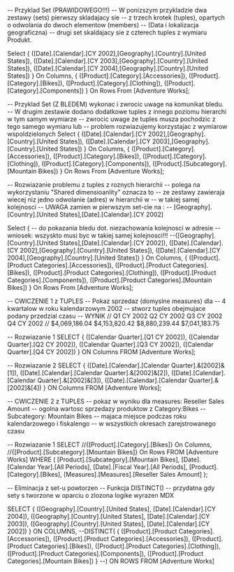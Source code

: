 --	Przyklad Set (PRAWIDOWEGO!!!)
--	W ponizszym przykladzie dwa zestawy (sets) pierwszy skladajacy sie
--	z trzech krotek (tuples), opartych o odwolania do dwoch elementow (members)
--	(Data i lokalizacja geograficzna)
--	drugi set skaldajacy sie z czterech tuples z wymiaru Produkt.

Select 
{
([Date].[Calendar].[CY 2002],[Geography].[Country].[United States]),
([Date].[Calendar].[CY 2003],[Geography].[Country].[United States]),
([Date].[Calendar].[CY 2004],[Geography].[Country].[United States])
} On Columns,
{
([Product].[Category].[Accessories]),
([Product].[Category].[Bikes]),
([Product].[Category].[Clothing]),
([Product].[Category].[Components])
} On Rows
From [Adventure Works];

--	Przyklad Set (Z BLEDEM) wykonac i zwrocic uwage na komunikat bledu.
--	W drugim zestawie dodano dodatkowe tuples z innego poziomu hierarchi w tym samym wymiarze
--	zwrocic uwage ze tuples musza pochodzic z tego samego wymiaru lub 
--	problem rozwiazujemy korzystajac z wymiarow wspoldzielonych
Select 
{
([Date].[Calendar].[CY 2002],[Geography].[Country].[United States]),
([Date].[Calendar].[CY 2003],[Geography].[Country].[United States])
} On Columns,
{
([Product].[Category].[Accessories]),
([Product].[Category].[Bikes]),
([Product].[Category].[Clothing]),
([Product].[Category].[Components]),
([Product].[Subcategory].[Mountain Bikes])
} On Rows
From [Adventure Works];

--	Rozwiazanie problemu z tuples z roznych hierarchii
--	polega na wykorzystaniu "Shared dimensioanlity" oznacza to
--	ze zestawy zawieraja wiecej niz jedno odwolanie (adres) w hierarchii w
--	w takiej samej kolejnosci
--	UWAGA zamien w pierwszym set-cie  na :
--	[Geography].[Country].[United States],[Date].[Calendar].[CY 2002]

Select 
{
-- do pokazania bledu dot. niezachowania kolejnosci w adresie
-- wniosek: wszyskto musi byc w takiej samej kolejnosci!!!
--([Geography].[Country].[United States],[Date].[Calendar].[CY 2002]),
([Date].[Calendar].[CY 2002],[Geography].[Country].[United States]),
([Date].[Calendar].[CY 2004],[Geography].[Country].[United States])
} On Columns,
{
([Product].[Product Categories].[Accessories]),
([Product].[Product Categories].[Bikes]),
([Product].[Product Categories].[Clothing]),
([Product].[Product Categories].[Components]),
([Product].[Product Categories].[Mountain Bikes])
} On Rows
From [Adventure Works];

--	CWICZENIE 1 z TUPLES
--	Pokaz sprzedaz (domyslne measures) dla
--	4 kwartalow w roku kalendarzowym 2002
--	stworz tuples obejmujace podany przedzial czasu
--	WYNIK
// Q1 CY 2002	  Q2 CY 2002	 Q3 CY 2002	    Q4 CY 2002
// $4,069,186.04  $4,153,820.42  $8,880,239.44	$7,041,183.75

--	Rozwiazanie 1
SELECT {
   ([Calendar Quarter].[Q1 CY 2002]), 
   ([Calendar Quarter].[Q2 CY 2002]), 
   ([Calendar Quarter].[Q3 CY 2002]), 
   ([Calendar Quarter].[Q4 CY 2002])
   } ON Columns
FROM [Adventure Works];

--	Rozwiazanie 2
SELECT {
   ([Date].[Calendar].[Calendar Quarter].&[2002]&[1]), 
   ([Date].[Calendar].[Calendar Quarter].&[2002]&[2]), 
   ([Date].[Calendar].[Calendar Quarter].&[2002]&[3]), 
   ([Date].[Calendar].[Calendar Quarter].&[2002]&[4])
   } ON Columns
FROM [Adventure Works];

--	CWICZENIE 2 z TUPLES
--	pokaz w wyniku dla measures: Reseller Sales Amount
--	ogolna wartosc sprzedazy produktow z Category:Bikes
--	Subcategory: Mountain Bikes
--	majaca miejsce podczas roku kalendarzowego i fiskalengo
--	w wszystkich okresach zarejstrowanego czasu


--	Rozwiazanie 1
SELECT
//{[Product].[Category].[Bikes]} On Columns,
//{[Product].[Subcategory].[Mountain Bikes]} On Rows
FROM [Adventure Works]
WHERE (
    [Product].[Subcategory].[Mountain Bikes],
    [Date].[Calendar Year].[All Periods],
    [Date].[Fiscal Year].[All Periods],
    [Product].[Category].[Bikes],
    [Measures].[Measures].[Reseller Sales Amount]
   );
   
   
 
 
 
 --	Eliminacja z set-u powtorzen
 -- Funkcja DISTINCT()
 --	przydatna gdy sety s tworzone w oparciu o zlozona logike wyrazen MDX
 
 SELECT
   {
      ([Geography].[Country].[United States], [Date].[Calendar].[CY 2004]),
      ([Geography].[Country].[United States], [Date].[Calendar].[CY 2003]),
      ([Geography].[Country].[United States], [Date].[Calendar].[CY 2002])
   } ON COLUMNS,
--DISTINCT(
   {
      ([Product].[Product Categories].[Accessories]),
      ([Product].[Product Categories].[Accessories]),
      ([Product].[Product Categories].[Bikes]),
      ([Product].[Product Categories].[Clothing]),
      ([Product].[Product Categories].[Components]),
      ([Product].[Product Categories].[Mountain Bikes])
   }
--)
 ON ROWS
FROM [Adventure Works]
 